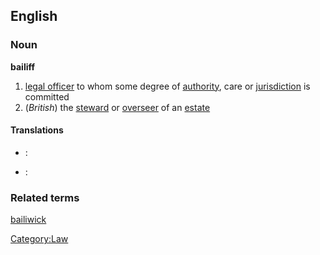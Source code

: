 ==English==
{{wikipedia}}
===Noun===
'''bailiff'''
# [[legal officer]] to whom some degree of [[authority]], care or [[jurisdiction]] is committed
#(''British'') the [[steward]] or [[overseer]] of an [[estate]]
====Translations====
*{{de}}: {{trad|de|Amtmann}}
{{frtrad|bailli}}
*{{wa}}: {{trad|wa|bayî}}

===Related terms===
[[bailiwick]]
[[Category:Law]]